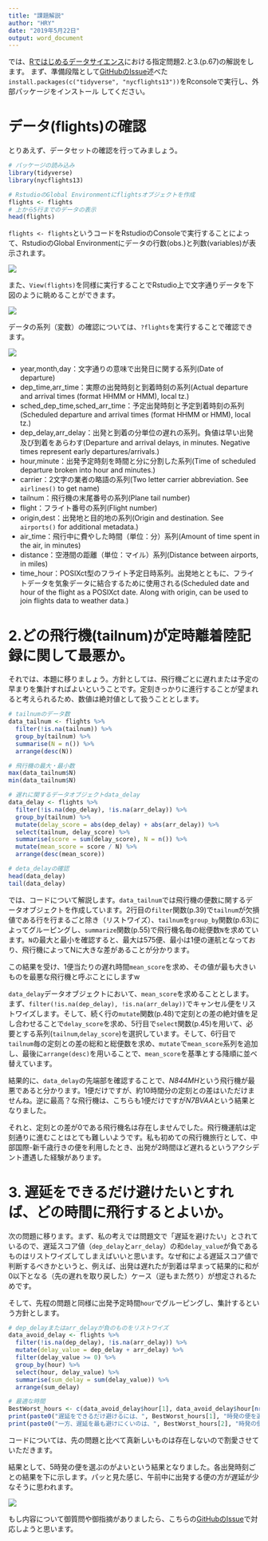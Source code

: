 ```yaml
---
title: "課題解説"
author: "HRY"
date: "2019年5月22日"
output: word_document
---
```


では、[Rではじめるデータサイエンス](https://www.amazon.co.jp/R%E3%81%A7%E3%81%AF%E3%81%98%E3%82%81%E3%82%8B%E3%83%87%E3%83%BC%E3%82%BF%E3%82%B5%E3%82%A4%E3%82%A8%E3%83%B3%E3%82%B9-Hadley-Wickham/dp/487311814X)における指定問題2.と3.(p.67)の解説をします。
まず、準備段階として[GitHubのIssue](https://github.com/Ylab-Shiny/lesson_190524/issues/1)述べた
`install.packages(c("tidyverse", "nycflights13"))`をRconsoleで実行し、外部パッケージをインストール
してください。

# データ(flights)の確認{-}
とりあえず、データセットの確認を行ってみましょう。
```r
# パッケージの読み込み
library(tidyverse)
library(nycflights13)

# RstudioのGlobal Environmentにflightsオブジェクトを作成
flights <- flights
# 上から5行までのデータの表示
head(flights)
```
`flights <- flights`というコードをRstudioのConsoleで実行することによって、RstudioのGlobal Environmentにデータの行数(obs.)と列数(variables)が表示されます。

![](fig1.PNG)

また、`View(flights)`を同様に実行することでRstudio上で文字通りデータを下図のように眺めることができます。

![](fig2.PNG)

データの系列（変数）の確認については、`?flights`を実行することで確認できます。

![](fig3.PNG)

- year,month,day：文字通りの意味で出発日に関する系列(Date of departure) <br>
- dep_time,arr_time：実際の出発時刻と到着時刻の系列(Actual departure and arrival times (format HHMM or HMM), local tz.) <br>
- sched_dep_time,sched_arr_time：予定出発時刻と予定到着時刻の系列(Scheduled departure and arrival times (format HHMM or HMM), local tz.) <br>
- dep_delay,arr_delay：出発と到着の分単位の遅れの系列。負値は早い出発及び到着をあらわす(Departure and arrival delays, in minutes. Negative times represent early departures/arrivals.) <br>
- hour,minute：出発予定時刻を時間と分に分割した系列(Time of scheduled departure broken into hour and minutes.) <br>
- carrier：2文字の業者の略語の系列(Two letter carrier abbreviation. See `airlines()` to get name)
- tailnum：飛行機の末尾番号の系列(Plane tail number) <br>
- flight：フライト番号の系列(Flight number) <br>
- origin,dest：出発地と目的地の系列(Origin and destination. See `airports()` for additional metadata.) <br>
- air_time：飛行中に費やした時間（単位：分）系列(Amount of time spent in the air, in minutes) <br>
- distance：空港間の距離（単位：マイル）系列(Distance between airports, in miles) <br>
- time_hour：POSIXct型のフライト予定日時系列。出発地とともに、フライトデータを気象データに結合するために使用される(Scheduled date and hour of the flight as a POSIXct date. Along with origin, can be used to join flights data to weather data.) <br>

# 2.どの飛行機(tailnum)が定時離着陸記録に関して最悪か。{-}
それでは、本題に移りましょう。方針としては、飛行機ごとに遅れまたは予定の早まりを集計すればよいということです。定刻きっかりに進行することが望まれると考えられるため、数値は絶対値として扱うこととします。

```r
# tailnumのデータ数
data_tailnum <- flights %>% 
  filter(!is.na(tailnum)) %>% 
  group_by(tailnum) %>% 
  summarise(N = n()) %>% 
  arrange(desc(N))

# 飛行機の最大・最小数
max(data_tailnum$N)
min(data_tailnum$N)

# 遅れに関するデータオブジェクトdata_delay
data_delay <- flights %>% 
  filter(!is.na(dep_delay), !is.na(arr_delay)) %>% 
  group_by(tailnum) %>% 
  mutate(delay_score = abs(dep_delay) + abs(arr_delay)) %>% 
  select(tailnum, delay_score) %>% 
  summarise(score = sum(delay_score), N = n()) %>% 
  mutate(mean_score = score / N) %>% 
  arrange(desc(mean_score))

# deta_delayの確認
head(data_delay)
tail(data_delay)
```
では、コードについて解説します。`data_tailnum`では飛行機の便数に関するデータオブジェクトを作成しています。2行目の`filter`関数(p.39)で`tailnum`が欠損値である行を行まるごと除き（リストワイズ）、`tailnum`を`group_by`関数(p.63)によってグルーピングし、`summarize`関数(p.55)で飛行機名毎の総便数`N`を求めています。`N`の最大と最小を確認すると、最大は575便、最小は1便の運航となっており、飛行機によってNに大きな差があることが分かります。 

この結果を受け、1便当たりの遅れ時間`mean_score`を求め、その値が最も大きいものを最悪な飛行機と呼ぶことにしますw 

`data_delay`データオブジェクトにおいて、`mean_score`を求めることとします。まず、`filter(!is.na(dep_delay), !is.na(arr_delay))`でキャンセル便をリストワイズします。そして、続く行の`mutate`関数(p.48)で定刻との差の絶対値を足し合わせることで`delay_score`を求め、5行目で`select`関数(p.45)を用いて、必要とする系列(`tailnum`,`delay_score`)を選択しています。そして、6行目で`tailnum`毎の定刻との差の総和と総便数を求め、`mutate`で`mean_score`系列を追加し、最後に`arrange(desc)`を用いることで、`mean_score`を基準とする降順に並べ替えています。 <br>

結果的に、`data_delay`の先端部を確認することで、*N844MH*という飛行機が最悪であると分かります。1便だけですが、約10時間分の定刻との差はいただけませんね。逆に最高？な飛行機は、こちらも1便だけですが*N7BVAA*という結果となりました。

それと、定刻との差が0である飛行機名は存在しませんでした。飛行機運航は定刻通りに進むことはとても難しいようです。私も初めての飛行機旅行として、中部国際-新千歳行きの便を利用したとき、出発が2時間ほど遅れるというアクシデント遭遇した経験があります。

# 3. 遅延をできるだけ避けたいとすれば、どの時間に飛行するとよいか。{-}
次の問題に移ります。まず、私の考えでは問題文で「遅延を避けたい」とされているので、遅延スコア値（`dep_delay`と`arr_delay`）の和`delay_value`が負であるものはリストワイズしてしまえばいいと思います。なぜ和による遅延スコア値で判断するべきかというと、例えば、出発は遅れたが到着は早まって結果的に和が0以下となる（先の遅れを取り戻した）ケース（逆もまた然り）が想定されるためです。

そして、先程の問題と同様に出発予定時間`hour`でグルーピングし、集計するという方針とします。

```r
# dep_delayまたはarr_delayが負のものをリストワイズ
data_avoid_delay <- flights %>% 
  filter(!is.na(dep_delay), !is.na(arr_delay)) %>% 
  mutate(delay_value = dep_delay + arr_delay) %>% 
  filter(delay_value >= 0) %>% 
  group_by(hour) %>% 
  select(hour, delay_value) %>% 
  summarise(sum_delay = sum(delay_value)) %>% 
  arrange(sum_delay)

# 最適な時間
BestWorst_hours <- c(data_avoid_delay$hour[1], data_avoid_delay$hour[nrow(data_avoid_delay)])
print(paste0("遅延をできるだけ避けるには、", BestWorst_hours[1], "時発の便を選択するとよいでしょう"))
print(paste0("一方、遅延を最も避けにくいのは、", BestWorst_hours[2], "時発の便です"))
```

コードについては、先の問題と比べて真新しいものは存在しないので割愛させていただきます。

結果として、5時発の便を選ぶのがよいという結果となりました。各出発時刻ごとの結果を下に示します。パッと見た感じ、午前中に出発する便の方が遅延が少なそうに思われます。

![](fig4.PNG)

もし内容について御質問や御指摘がありましたら、こちらの[GitHubのIssue]((https://github.com/Ylab-Shiny/lesson_190524/issues/1))で対応しようと思います。
